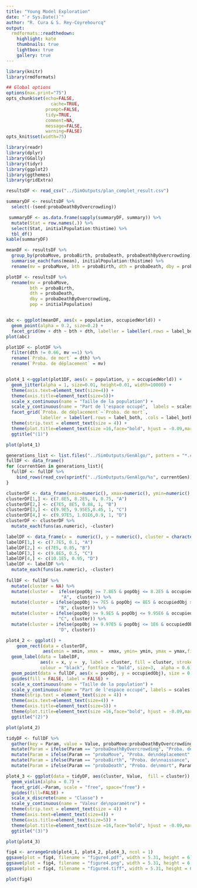 ```yaml
---
title: "Young Model Exploration"
date: "`r Sys.Date()`"
author: "R. Cura & S. Rey-Coyrehourcq"
output:
  rmdformats::readthedown:
    highlight: kate
    thumbnails: true
    lightbox: true
    gallery: true
---
```



```r
library(knitr)
library(rmdformats)

## Global options
options(max.print="75")
opts_chunk$set(echo=FALSE,
	             cache=TRUE,
               prompt=FALSE,
               tidy=TRUE,
               comment=NA,
               message=FALSE,
               warning=FALSE)
opts_knit$set(width=75)
```

```r
library(readr)
library(dplyr)
library(GGally)
library(tidyr)
library(ggplot2)
library(ggthemes)
library(gridExtra)
```

```r
resultsDF <- read_csv("../SimOutputs/plan_complet_result.csv")
```

```r
summaryDF <- resultsDF %>%
  select(-(seed:probaDeathByOvercrowding))

 summaryDF <- as.data.frame(sapply(summaryDF, summary)) %>%
  mutate(Stat = row.names(.)) %>%
  select(Stat, initialPopulation:thistime) %>%
  tbl_df()
kable(summaryDF)
```

```r
meanDF <- resultsDF %>%
  group_by(probaMove, probaBirth, probaDeath, probaDeathByOvercrowding) %>%
  summarise_each(funs(mean), initialPopulation:thistime) %>%
  rename(mv = probaMove, bth = probaBirth, dth = probaDeath, dby = probaDeathByOvercrowding)

plotDF <- resultsDF %>%
  rename(mv = probaMove,
         bth = probaBirth,
         dth = probaDeath,
         dby = probaDeathByOvercrowding,
         pop = initialPopulation)


abc <- ggplot(meanDF, aes(x = population, occupiedWorld)) +
  geom_point(alpha = 0.2, size=0.2) +
  facet_grid(mv + dth ~ bth + dth, labeller = labeller(.rows = label_both, .cols = label_both))
plot(abc)
```

```r


plot1DF <- plotDF %>%
  filter(dth != 0.66, mv ==1) %>%
  rename(`Proba. de mort` = dth) %>%
  rename(`Proba. de déplacement` = mv)


plot4_1 <-ggplot(plot1DF, aes(x = population, y = occupiedWorld)) +
  geom_jitter(alpha = 1, size=0.01, height=0.01, width=10000) +
  theme(axis.text=element_text(size=4)) +
  theme(axis.title=element_text(size=5))+
  scale_x_continuous(name = "Taille de la population") +
  scale_y_continuous(name = "Part de l'espace occupé",  labels = scales::percent) +
  facet_grid(`Proba. de déplacement`~`Proba. de mort`,
             labeller = labeller(.rows = label_both, .cols = label_both)) +
  theme(strip.text = element_text(size = 4)) +
  theme(plot.title=element_text(size =16,face="bold", hjust = -0.09,margin=margin(b=-15))) +
  ggtitle("(1)")

plot(plot4_1)
```

```r
generations_list <- list.files("../SimOutputs/GenAlgo/", pattern = "*.csv")
fullDF <- data_frame()
for (currentGen in generations_list){
  fullDF <- fullDF %>%
    bind_rows(read_csv(sprintf("../SimOutputs/GenAlgo/%s", currentGen)))
}

clusterDF <- data_frame(xmin=numeric(), xmax=numeric(), ymin=numeric(), ymax=numeric(), cluster=character())
clusterDF[1,] <- c(7.8E5, 8.2E5, 0, 0.75, "A")
clusterDF[2,] <- c(7E5, 8E5, 0.88, 1, "B")
clusterDF[3,] <- c(9.9E5, 9.95E5,0.45, 1, "C")
clusterDF[4,] <- c(9.97E5, 1.01E6,0.9, 1, "D")
clusterDF <- clusterDF %>%
  mutate_each(funs(as.numeric), -cluster)

labelDF <- data_frame(x =  numeric(), y = numeric(), cluster = character())
labelDF[1,] <- c(7.7E5, 0.1, "A")
labelDF[2,] <- c(7E5, 0.85, "B")
labelDF[3,] <- c(9.8E5, 0.5, "C")
labelDF[4,] <- c(10.1E5, 0.95, "D")
labelDF <- labelDF %>%
  mutate_each(funs(as.numeric), -cluster)
  
fullDF <- fullDF %>%
  mutate(cluster = NA) %>%
  mutate(cluster =  ifelse(popObj >= 7.8E5 & popObj <= 8.2E5 & occupiedObj <= 0.75,
                     "A",  cluster)) %>%
  mutate(cluster = ifelse(popObj >= 7E5 & popObj <= 8E5 & occupiedObj >= 0.88 & occupiedObj <= 1,
                    "B", cluster)) %>%
  mutate(cluster = ifelse(popObj >= 9.9E5 & popObj <= 9.95E6 & occupiedObj >= 0.45 & occupiedObj <= 1,
                    "C", cluster)) %>%
  mutate(cluster = ifelse(popObj >= 9.97E5 & popObj <= 1E6 & occupiedObj >= 0.9 & occupiedObj <= 1,
                    "D", cluster))

```

```r

plot4_2 <- ggplot() +
    geom_rect(data = clusterDF,
              aes(xmin = xmin, xmax =  xmax, ymin= ymin, ymax = ymax,fill = cluster), alpha = 0.4) +
  geom_label(data = labelDF,
             aes(x = x, y =  y, label = cluster, fill = cluster, stroke = cluster),
             colour = "black", fontface = "bold", size=3,  alpha = 0.6) +
  geom_point(data = fullDF, aes(x = popObj, y = occupiedObj), size = 0.1, alpha = 1) +
  guides(fill = FALSE, label = FALSE) +
  scale_x_continuous(name = "Taille de la population") +
  scale_y_continuous(name = "Part de l'espace occupé", labels = scales::percent) +
  theme(strip.text = element_text(size = 4)) +
  theme(axis.text=element_text(size=4)) +
  theme(axis.title=element_text(size=5)) + 
  theme(plot.title=element_text(size =16,face="bold", hjust = -0.09,margin=margin(b=-15))) +
  ggtitle("(2)")

plot(plot4_2)

```

```r
tidyDF <- fullDF %>%
  gather(key = Param, value = Value, probaMove:probaDeathByOvercrowding) %>%
  mutate(Param = ifelse(Param == "probaDeathByOvercrowding", "Proba. de mort\npar suffocation", Param)) %>%
  mutate(Param = ifelse(Param == "probaMove", "Proba. de\ndéplacement", Param)) %>%
  mutate(Param = ifelse(Param == "probaBirth", "Proba. de\nnaissance", Param)) %>%
  mutate(Param = ifelse(Param == "probaDeath", "Proba. de\nmort", Param))

plot4_3 <- ggplot(data = tidyDF, aes(cluster, Value,  fill = cluster)) +
  geom_violin(alpha = 0.7) +
  facet_grid(.~Param, scale = "free", space="free") +
  guides(fill=FALSE) +
  scale_x_discrete(name = "Classe") +
  scale_y_continuous(name = "Valeur de\nparamètre") +
  theme(strip.text = element_text(size = 4)) +
  theme(axis.text=element_text(size=4)) +
  theme(axis.title=element_text(size=5)) +
  theme(plot.title=element_text(size =16,face="bold", hjust = -0.09,margin=margin(b=-15))) +
  ggtitle("(3)")

plot(plot4_3)
```

```r
fig4 <- arrangeGrob(plot4_1, plot4_2, plot4_3, ncol = 1)
ggsave(plot = fig4, filename = "figure4.pdf", width = 5.31, height = 6)
ggsave(plot = fig4, filename = "figure4.png", width = 5.31, height = 6,  dpi = 300)
ggsave(plot = fig4, filename = "figure4.tiff", width = 5.31, height = 6,  dpi = 300)

plot(fig4)
```
